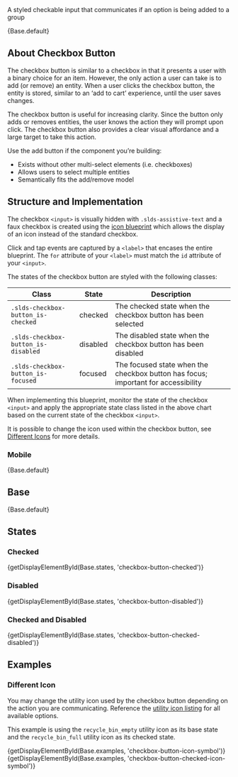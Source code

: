 
<div className="doc lead">
  A styled checkable input that communicates if an option is being added to a
  group
</div>

<CodeView exampleOnly>{Base.default}</CodeView>

## About Checkbox Button

The checkbox button is similar to a checkbox in that it presents a user with a
binary choice for an item. However, the only action a user can take is to
add (or remove) an entity. When a user clicks the checkbox button, the entity is
stored, similar to an ‘add to cart’ experience, until the user saves changes.

The checkbox button is useful for increasing clarity. Since the button only adds
or removes entities, the user knows the action they will prompt upon click.
The checkbox button also provides a clear visual affordance and a large target to take this action.

Use the add button if the component you’re building:

- Exists without other multi-select elements (i.e. checkboxes)
- Allows users to select multiple entities
- Semantically fits the add/remove model

## Structure and Implementation

The checkbox `<input>` is visually hidden with `.slds-assistive-text` and a faux checkbox is created using the [icon blueprint](/components/icons) which allows the display of an icon instead of the standard checkbox.

Click and tap events are captured by a `<label>` that encases the entire blueprint. The `for` attribute of your `<label>` must match the `id` attribute of your `<input>`.

The states of the checkbox button are styled with the following classes:

| Class                               | State    | Description                                                                       |
| ----------------------------------- | -------- | --------------------------------------------------------------------------------- |
| `.slds-checkbox-button_is-checked`  | checked  | The checked state when the checkbox button has been selected                      |
| `.slds-checkbox-button_is-disabled` | disabled | The disabled state when the checkbox button has been disabled                     |
| `.slds-checkbox-button_is-focused`  | focused  | The focused state when the checkbox button has focus; important for accessibility |

When implementing this blueprint, monitor the state of the checkbox `<input>` and apply the appropriate state class listed in the above chart based on the current state of the checkbox `<input>`.

It is possible to change the icon used within the checkbox button, see [Different Icons](#different-icon) for more details.

### Mobile

<MobileBlurb patternSpecificText="checkbox buttons will have an increased size to accommodate tapping with a finger instead of the more precise mouse cursor" />

<CodeView frameOnly frameTitle="Example mobile styles for checkbox buttons">{Base.default}</CodeView>

## Base

<CodeView>{Base.default}</CodeView>

## States

### Checked

<CodeView>
  {getDisplayElementById(Base.states, 'checkbox-button-checked')}
</CodeView>

### Disabled

<CodeView>
  {getDisplayElementById(Base.states, 'checkbox-button-disabled')}
</CodeView>

### Checked and Disabled

<CodeView>
  {getDisplayElementById(Base.states, 'checkbox-button-checked-disabled')}
</CodeView>

## Examples

### Different Icon

You may change the utility icon used by the checkbox button depending on the action you are communicating. Reference the [utility icon listing](/icons/#utility) for all available options.

This example is using the `recycle_bin_empty` utility icon as its base state and the `recycle_bin_full` utility icon as its checked state.

<CodeView>
  {getDisplayElementById(Base.examples, 'checkbox-button-icon-symbol')}
</CodeView>

<CodeView>
  {getDisplayElementById(Base.examples, 'checkbox-button-checked-icon-symbol')}
</CodeView>
